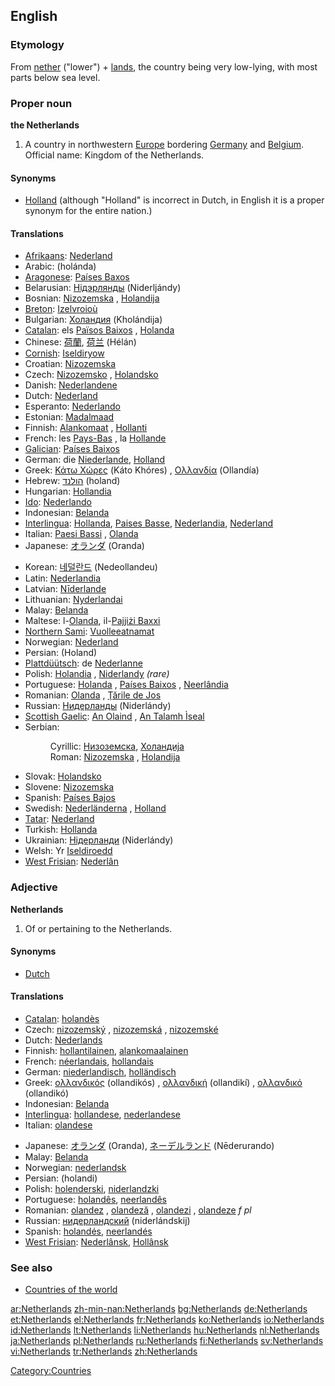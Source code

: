 ==English==
{{wikipedia}}

===Etymology===
From [[nether]] ("lower") + [[land]]s, the country being very low-lying, with most parts below sea level.

===Proper noun===
'''the Netherlands'''

# A country in northwestern [[Europe]] bordering [[Germany]] and [[Belgium]]. Official name: Kingdom of the Netherlands.

====Synonyms====
* [[Holland]] (although "Holland" is incorrect in Dutch, in English it is a proper synonym for the entire nation.)

====Translations====
{{trans-top|country in northwestern Europe}}
* [[Afrikaans]]: [[Nederland]]
* Arabic: {{Arab|[[هولندا]]}} (holánda) {{f}}
* [[Aragonese]]: [[Países Baxos]]
* Belarusian: [[Нідэрлянды]] (Niderljándy) {{m|p}}
* Bosnian: [[Nizozemska#Bosnian|Nizozemska]] {{f}}, [[Holandija#Bosnian|Holandija]] {{f}}
* [[Breton]]: [[Izelvroioù]]
* Bulgarian: [[Холандия]] (Kholándija) {{f}}
* [[Catalan]]: els [[Països Baixos]] {{m|p}}, [[Holanda]] {{f}}
* Chinese: [[荷蘭]], [[荷兰]] (Hélán)
* [[Cornish]]: [[Iseldiryow]]
* Croatian: [[Nizozemska]] {{f}}
* Czech: [[Nizozemsko]] {{n}}, [[Holandsko]] {{n}}
* Danish: [[Nederlandene]]
* Dutch: [[Nederland]]
* Esperanto: [[Nederlando]]
* Estonian: [[Madalmaad]]
* Finnish: [[Alankomaat]] {{p}}, [[Hollanti]]
* French: les [[Pays-Bas]] {{m|p}}, la [[Hollande]]
* [[Galician]]: [[Países Baixos]] {{m|p}}
* German: die [[Niederlande]], [[Holland]]
* Greek: [[Κάτω Χώρες]] (Káto Khóres) {{f|p}}, [[Ολλανδία]] (Ollandía) {{f}}
* Hebrew: [[הולנד]] (holand)
* Hungarian: [[Hollandia]]
* [[Ido]]: [[Nederlando]]
* Indonesian: [[Belanda]]
* [[Interlingua]]: [[Hollanda]], [[Paises Basse]], [[Nederlandia]], [[Nederland]]
* Italian: [[Paesi Bassi]] {{m|p}}, [[Olanda]] {{f}}
* Japanese: [[オランダ]] (Oranda)
{{trans-mid}}
* Korean: [[네덜란드]] (Nedeollandeu)
* Latin: [[Nederlandia]] {{f}}
* Latvian: [[Nīderlande]] {{f}}
* Lithuanian: [[Nyderlandai]]
* Malay: [[Belanda]]
* Maltese: l-[[Olanda]], il-[[Pajjiżi Baxxi]]
* [[Northern Sami]]: [[Vuolleeatnamat]]
* Norwegian: [[Nederland]]
* Persian: {{fa-Arab|[[هلند]]}} (Holand)
* [[Plattdüütsch]]: de [[Nederlanne]]
* Polish: [[Holandia]] {{f}}, [[Niderlandy]] {{p}} ''(rare)''
* Portuguese: [[Holanda]] {{f}}, [[Países Baixos]] {{m|p}}, [[Neerlândia]] {{f}}
* Romanian: [[Olanda]] {{f}}, [[Ţările de Jos]]
* Russian: [[Нидерланды]] (Niderlándy) {{m|p}}
* [[Scottish Gaelic]]: [[An Olaind]] {{f}}, [[An Talamh Ìseal]] {{m}}
* Serbian:
*: Cyrillic: [[Низоземска#Serbian|Низоземска]], [[Холандија#Serbian|Холандија]] {{f}}
*: Roman: [[Nizozemska#Serbian|Nizozemska]] {{f}}, [[Holandija#Serbian|Holandija]] {{f}}
* Slovak: [[Holandsko]] {{n}}
* Slovene: [[Nizozemska]] {{f}}
* Spanish: [[Países Bajos]] {{m|p}}
* Swedish: [[Nederländerna]] {{n|p}}, [[Holland]] {{n}}
* [[Tatar]]: [[Nederland]]
* Turkish: [[Hollanda]]
* Ukrainian: [[Нідерланди]] (Niderlándy) {{m|p}}
* Welsh: Yr [[Iseldiroedd]]
* [[West Frisian]]: [[Nederlân]]
{{trans-bottom}}

===Adjective===
'''Netherlands'''

# Of or pertaining to the Netherlands.

====Synonyms====
* [[Dutch]]

====Translations====
{{trans-top|pertaining to the Netherlands}}
* [[Catalan]]: [[holandès]]
* Czech: [[nizozemský]] {{m}}, [[nizozemská]] {{f}}, [[nizozemské]] {{n}}
* Dutch: [[Nederlands]]
* Finnish: [[hollantilainen]], [[alankomaalainen]]
* French: [[néerlandais]], [[hollandais]]
* German: [[niederlandisch]], [[holländisch]]
* Greek: [[ολλανδικός]] (ollandikós) {{m}}, [[ολλανδική]] (ollandikí) {{f}}, [[ολλανδικό]] (ollandikó) {{n}}
* Indonesian: [[Belanda]]
* [[Interlingua]]: [[hollandese]], [[nederlandese]]
* Italian: [[olandese]]
{{trans-mid}}
* Japanese: [[オランダ]] (Oranda), [[ネーデルランド]] (Nēderurando)
* Malay: [[Belanda]]
* Norwegian: [[nederlandsk]]
* Persian: {{fa-Arab|[[هلندی]]}} (holandi)
* Polish: [[holenderski]], [[niderlandzki]]
* Portuguese: [[holandês]], [[neerlandês]]
* Romanian: [[olandez]] {{m}}, [[olandeză]] {{f}}, [[olandezi]] {{p}}, [[olandeze]] ''f pl''
* Russian: [[нидерландский]] (niderlándskij)
* Spanish: [[holandés]], [[neerlandés]]
* [[West Frisian]]: [[Nederlânsk]], [[Hollânsk]]
{{trans-bottom}}

===See also===
* [[Appendix:Countries of the world|Countries of the world]]

[[Category:Countries]]

[[ar:Netherlands]]
[[zh-min-nan:Netherlands]]
[[bg:Netherlands]]
[[de:Netherlands]]
[[et:Netherlands]]
[[el:Netherlands]]
[[fr:Netherlands]]
[[ko:Netherlands]]
[[io:Netherlands]]
[[id:Netherlands]]
[[lt:Netherlands]]
[[li:Netherlands]]
[[hu:Netherlands]]
[[nl:Netherlands]]
[[ja:Netherlands]]
[[pl:Netherlands]]
[[ru:Netherlands]]
[[fi:Netherlands]]
[[sv:Netherlands]]
[[vi:Netherlands]]
[[tr:Netherlands]]
[[zh:Netherlands]]